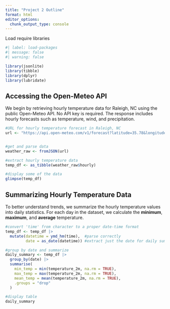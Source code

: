 ```yaml
---
title: "Project 2 Outline"
format: html
editor_options: 
  chunk_output_type: console
---
```


Load require libraries
```r
#| label: load-packages
#| message: false
#| warning: false

library(jsonlite)
library(tibble)
library(dplyr)
library(lubridate)
```

## Accessing the Open-Meteo API
We begin by retrieving hourly temperature data for Raleigh, NC using the public Open-Meteo API. No API key is required. The response includes hourly forecasts such as temperature, wind, and precipitation.

```r
#URL for hourly temperature forecast in Raleigh, NC
url <- "https://api.open-meteo.com/v1/forecast?latitude=35.78&longitude=-78.64&hourly=temperature_2m&temperature_unit=fahrenheit"


#get and parse data
weather_raw <- fromJSON(url)

#extract hourly temperature data
temp_df <- as_tibble(weather_raw$hourly)

#display some of the data
glimpse(temp_df)
```

## Summarizing Hourly Temperature Data

To better understand trends, we summarize the hourly temperature values into daily statistics. For each day in the dataset, we calculate the **minimum**, **maximum**, and **average** temperature.

```r
#convert 'time' from character to a proper date-time format
temp_df <- temp_df |> 
  mutate(datetime = ymd_hm(time),  #parse correctly
         date = as_date(datetime)) #extract just the date for daily summarization

#group by date and summarize
daily_summary <- temp_df |> 
  group_by(date) |> 
  summarise(
    min_temp = min(temperature_2m, na.rm = TRUE),
    max_temp = max(temperature_2m, na.rm = TRUE),
    mean_temp = mean(temperature_2m, na.rm = TRUE),
    .groups = "drop"
  )

#display table
daily_summary
```
